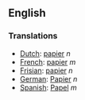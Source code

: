 ==English==

===Translations===
*[[Dutch]]: [[papier]] ''n''
*[[French]]: [[papier]] ''m''
*[[Frisian]]: [[papier]] ''n''
*[[German]]: [[Papier]] ''n''
*[[Spanish]]: [[Papel]] ''m''